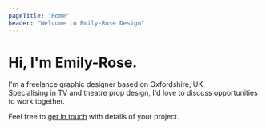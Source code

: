 ```yaml
---
pageTitle: "Home"
header: "Welcome to Emily-Rose Design"
---
```


<TextMediaSplit imagePath="book.jpg">

# Hi, I'm Emily-Rose.

I'm a freelance graphic designer based on Oxfordshire, UK.  
Specialising in TV and theatre prop design, I'd love to discuss opportunities to work together.

Feel free to [get in touch](url) with details of your project.

</TextMediaSplit>
